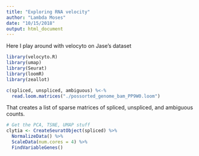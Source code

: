 ```yaml
---
title: "Exploring RNA velocity"
author: "Lambda Moses"
date: "10/15/2018"
output: html_document
---
```


Here I play around with velocyto on Jase's dataset
```r
library(velocyto.R)
library(umap)
library(Seurat)
library(loomR)
library(zeallot)
```

```r
c(spliced, unspliced, ambiguous) %<-%
  read.loom.matrices("./possorted_genome_bam_PP9W0.loom")
```
That creates a list of sparse matrices of spliced, unspliced, and ambiguous counts.
```r
# Get the PCA, TSNE, UMAP stuff
clytia <- CreateSeuratObject(spliced) %>% 
  NormalizeData() %>% 
  ScaleData(num.cores = 4) %>% 
  FindVariableGenes()
```

```r

```

